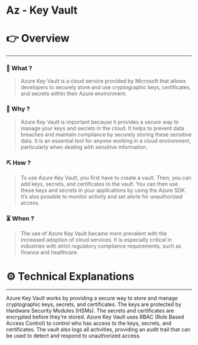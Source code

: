 # Az - Key Vault


# 👉 Overview

---

### 👀 What ?

> Azure Key Vault is a cloud service provided by Microsoft that allows developers to securely store and use cryptographic keys, certificates, and secrets within their Azure environment.
> 

### 🧐 Why ?

> Azure Key Vault is important because it provides a secure way to manage your keys and secrets in the cloud. It helps to prevent data breaches and maintain compliance by securely storing these sensitive data. It is an essential tool for anyone working in a cloud environment, particularly when dealing with sensitive information.
> 

### ⛏️ How ?

> To use Azure Key Vault, you first have to create a vault. Then, you can add keys, secrets, and certificates to the vault. You can then use these keys and secrets in your applications by using the Azure SDK. It’s also possible to monitor activity and set alerts for unauthorized access.
> 

### ⏳ When ?

> The use of Azure Key Vault became more prevalent with the increased adoption of cloud services. It is especially critical in industries with strict regulatory compliance requirements, such as finance and healthcare.
> 

# ⚙️ Technical Explanations

---

Azure Key Vault works by providing a secure way to store and manage cryptographic keys, secrets, and certificates. The keys are protected by Hardware Security Modules (HSMs). The secrets and certificates are encrypted before they're stored. Azure Key Vault uses RBAC (Role Based Access Control) to control who has access to the keys, secrets, and certificates. The vault also logs all activities, providing an audit trail that can be used to detect and respond to unauthorized access.
